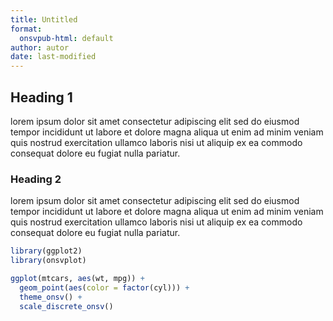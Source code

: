 ```yaml
---
title: Untitled
format:
  onsvpub-html: default
author: autor
date: last-modified
---
```


## Heading 1

lorem ipsum dolor sit amet consectetur adipiscing elit sed do eiusmod tempor incididunt ut labore et dolore magna aliqua ut enim ad minim veniam quis nostrud exercitation ullamco laboris nisi ut aliquip ex ea commodo consequat dolore eu fugiat nulla pariatur.

### Heading 2

lorem ipsum dolor sit amet consectetur adipiscing elit sed do eiusmod tempor incididunt ut labore et dolore magna aliqua ut enim ad minim veniam quis nostrud exercitation ullamco laboris nisi ut aliquip ex ea commodo consequat dolore eu fugiat nulla pariatur.

```r
library(ggplot2)
library(onsvplot)

ggplot(mtcars, aes(wt, mpg)) +
  geom_point(aes(color = factor(cyl))) +
  theme_onsv() +
  scale_discrete_onsv()
```
